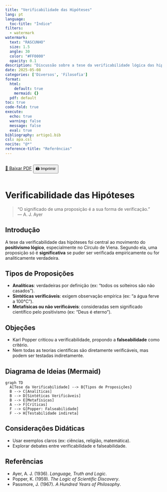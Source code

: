 ```yaml
---
title: "Verificabilidade das Hipóteses"
lang: pt
language:
  toc-title: "Índice"
filters:
  - watermark
watermark:
  text: "RASCUNHO"
  size: 1.5
  angle: 30
  color: "#FF0000"
  opacity: 0.1
description: "Discussão sobre a tese da verificabilidade lógica das hipóteses científicas, conforme o positivismo lógico."
date: 2025-05-08
categories: ['Diversos', 'Filosofia']
format:
  html:
    default: true
    mermaid: {}
  pdf: default
toc: true
code-fold: true
execute:
  echo: true
  warning: false
  message: false
  eval: true
bibliography: artigo1.bib
csl: apa.csl
nocite: "@*"
reference-title: "Referências"
---
```


::: {.content-visible when-format="html"}
<div style="display: flex; gap: 1rem; margin-bottom: 1rem;">
  <a href="./index.pdf" target="_blank" class="btn btn-primary">📄 Baixar PDF</a>
  <button onclick="window.print()" class="btn btn-outline-secondary">🖨️ Imprimir</button>
</div>
:::

<div style="margin-top: 2rem;"></div>

# Verificabilidade das Hipóteses

> "O significado de uma proposição é a sua forma de verificação."  
> — A. J. Ayer

## Introdução

A tese da verificabilidade das hipóteses foi central ao movimento do **positivismo lógico**, especialmente no Círculo de Viena. Segundo ela, uma proposição só é **significativa** se puder ser verificada empiricamente ou for analiticamente verdadeira.

## Tipos de Proposições

- **Analíticas**: verdadeiras por definição (ex: "todos os solteiros são não casados").
- **Sintéticas verificáveis**: exigem observação empírica (ex: "a água ferve a 100°C").
- **Metafísicas ou não verificáveis**: consideradas sem significado científico pelo positivismo (ex: "Deus é eterno").

## Objeções

- Karl Popper criticou a verificabilidade, propondo a **falseabilidade** como critério.
- Nem todas as teorias científicas são diretamente verificáveis, mas podem ser testadas indiretamente.

## Diagrama de Ideias (Mermaid)

::: {.content-visible when-format="html"}
```mermaid
graph TD
  A[Tese da Verificabilidade] --> B{Tipos de Proposições}
  B --> C[Analíticas]
  B --> D[Sintéticas Verificáveis]
  B --> E[Metafísicas]
  A --> F[Críticas]
  F --> G[Popper: Falseabilidade]
  F --> H[Testabilidade indireta]
```

:::

::: {.content-visible when-format="pdf"}
```{=latex}
\begin{center}
\includegraphics[width=0.6\linewidth]{diagrama.png}
\end{center}
```
:::

## Considerações Didáticas

- Usar exemplos claros (ex: ciências, religião, matemática).
- Explorar debates entre verificabilidade e falseabilidade.

## Referências

- Ayer, A. J. (1936). *Language, Truth and Logic*.
- Popper, K. (1959). *The Logic of Scientific Discovery*.
- Passmore, J. (1967). *A Hundred Years of Philosophy*.



